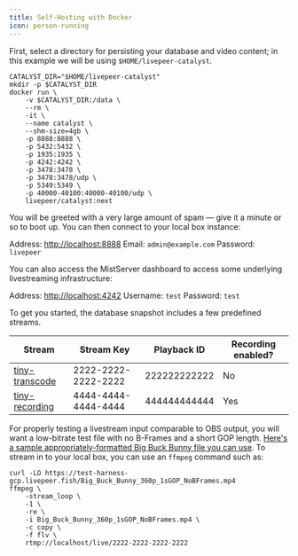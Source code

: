 ```yaml
---
title: Self-Hosting with Docker
icon: person-running
---
```


First, select a directory for persisting your database and video content; in
this example we will be using `$HOME/livepeer-catalyst`.

```shell
CATALYST_DIR="$HOME/livepeer-catalyst"
mkdir -p $CATALYST_DIR
docker run \
	-v $CATALYST_DIR:/data \
	--rm \
	-it \
	--name catalyst \
	--shm-size=4gb \
	-p 8888:8888 \
	-p 5432:5432 \
	-p 1935:1935 \
	-p 4242:4242 \
	-p 3478:3478 \
	-p 3478:3478/udp \
	-p 5349:5349 \
	-p 40000-40100:40000-40100/udp \
	livepeer/catalyst:next
```

You will be greeted with a very large amount of spam — give it a minute or so to
boot up. You can then connect to your local box instance:

Address: [http://localhost:8888](http://localhost:8888) Email:
`admin@example.com` Password: `livepeer`

You can also access the MistServer dashboard to access some underlying
livestreaming infrastructure:

Address: [http://localhost:4242](http://localhost:4242) Username: `test`
Password: `test`

To get you started, the database snapshot includes a few predefined streams.

| Stream           | Stream Key          | Playback ID  | Recording enabled? |
| ---------------- | ------------------- | ------------ | ------------------ |
| [tiny-transcode] | 2222-2222-2222-2222 | 222222222222 | No                 |
| [tiny-recording] | 4444-4444-4444-4444 | 444444444444 | Yes                |

[tiny-transcode]:
  http://localhost:8888/dashboard/streams/22222222-2222-2222-2222-222222222222
[tiny-recording]:
  http://localhost:8888/dashboard/streams/44444444-4444-4444-4444-444444444444

For properly testing a livestream input comparable to OBS output, you will want
a low-bitrate test file with no B-Frames and a short GOP length.
[Here's a sample appropriately-formatted Big Buck Bunny file you can use](BBB).
To stream in to your local box, you can use an `ffmpeg` command such as:

```shell
curl -LO https://test-harness-gcp.livepeer.fish/Big_Buck_Bunny_360p_1sGOP_NoBFrames.mp4
ffmpeg \
    -stream_loop \
    -1 \
    -re \
    -i Big_Buck_Bunny_360p_1sGOP_NoBFrames.mp4 \
    -c copy \
    -f flv \
    rtmp://localhost/live/2222-2222-2222-2222
```

[BBB]:
  https://test-harness-gcp.livepeer.fish/Big_Buck_Bunny_360p_1sGOP_NoBFrames.mp4
